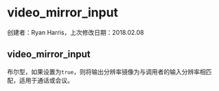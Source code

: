 # video_mirror_input

创建者：Ryan Harris，上次修改日期：2018.02.08

## video_mirror_input

布尔型，如果设置为`true`，则将输出分辨率镜像为与调用者的输入分辨率相匹配，适用于通话或会议。